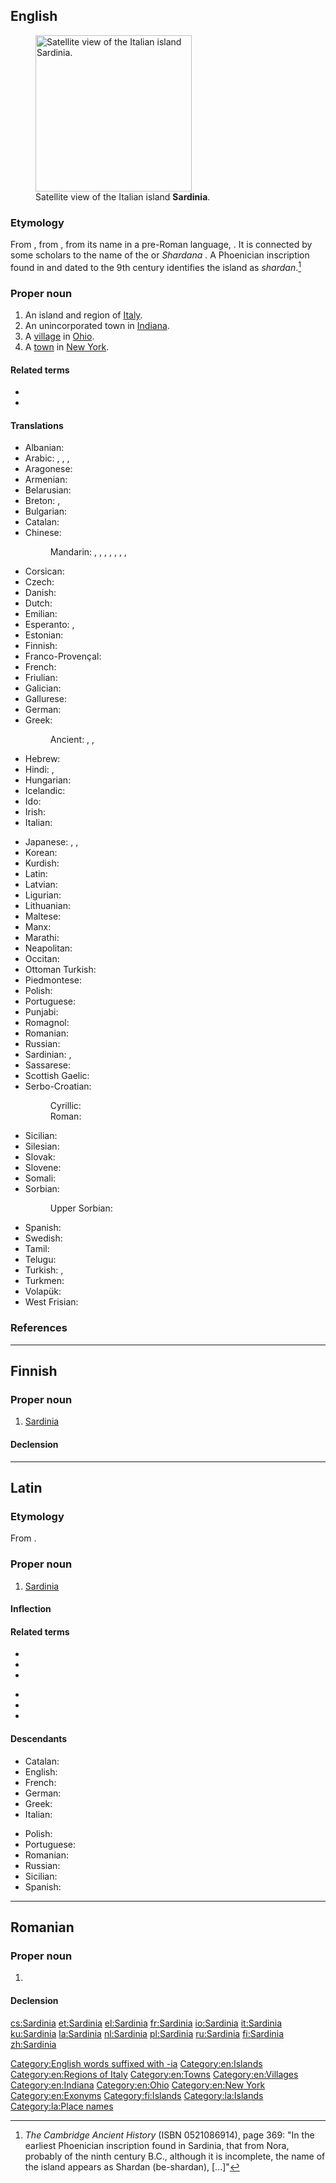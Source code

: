 {{also|Sardinía}}
==English==
{{wikipedia|lang=en}}
[[Image:Sardinia satellite.jpg|250px|thumb|right|Satellite view of the Italian island '''Sardinia'''.]]

===Etymology===
From {{etyl|la|en}} {{m|la|Sardinia}}, from {{etyl|grc|en}} {{m|grc|Σαρδώ}}, from its name in a pre-Roman {{etyl|qfa-sub|en}} language, {{m|und|*sard, *shard}}. It is connected by some scholars to the name of the ''{{w|Sherden}}'' or ''Shardana'' {{w|Sea Peoples|Sea People}}. A Phoenician inscription found in {{w|Nora, Italy|Nora}} and dated to the 9th century {{B.C.}} identifies the island as ''shardan''.<ref>''The Cambridge Ancient History'' (ISBN 0521086914), page 369: "In the earliest Phoenician inscription found in Sardinia, that from Nora, probably of the ninth century B.C., although it is incomplete, the name of the island appears as Shardan (be-shardan), [...]"</ref>

===Proper noun===
{{en-proper noun}}

# An island and region of [[Italy]].
# An unincorporated town in [[Indiana]].
# A [[village]] in [[Ohio]].
# A [[town]] in [[New York]].

====Related terms====
* {{l|en|Sardinian}}
* {{l|en|sardine}}

====Translations====
{{trans-top|island of Italy}}
* Albanian: {{t|sq|Sardenja|f}}
* Arabic: {{t|ar|سَرْدِينْيَا|f}}, {{t|ar|سَرْدَانِيَة|f|sc=Arab}}, {{t|ar|سَرْدِينِيَة|f|sc=Arab}}, {{t|ar|سُرِدَانِيَة|f|sc=Arab}}
* Aragonese: {{t|an|Cerdenya|f}}
* Armenian: {{t|hy|Սարդինիա}}
* Belarusian: {{t|be|Сардзі́нія|f|sc=Cyrl}}
* Breton: {{t|br|Sardigna|f}}, {{t|br|Sardinia|f}}
* Bulgarian: {{t+|bg|Сардиния|f}}
* Catalan: {{t|ca|Sardenya|f}}
* Chinese:
*: Mandarin: {{t+|cmn|薩丁島|sc=Hani}}, {{t+|cmn|萨丁岛|tr=Sàdīng dǎo|sc=Hani}}, {{t+|cmn|撒丁島|sc=Hani}}, {{t+|cmn|撒丁岛|tr=Sādīng dǎo|sc=Hani}}, {{t|cmn|撒丁尼亞島|sc=Hani}}, {{t|cmn|撒丁尼亞岛|tr=Sādīngníyà dǎo|sc=Hani}}, {{t+|cmn|薩丁尼亞島|sc=Hani}}, {{t+|cmn|萨丁尼亞岛|tr=Sàdīngníyà dǎo|sc=Hani}}
* Corsican: {{t|co|Sardegna|f}}
* Czech: {{t+|cs|Sardinie|f}}
* Danish: {{t|da|Sardinien}}
* Dutch: {{t+|nl|Sardinië|n}}
* Emilian: {{t|egl|Sardàggna|f}}
* Esperanto: {{t|eo|Sardio}}, {{t|eo|Sardujo}}
* Estonian: {{t|et|Sardiinia}}
* Finnish: {{t+|fi|Sardinia}}
* Franco-Provençal: {{t|frp|Sardêgne|f}}
* French: {{t+|fr|Sardaigne|f}}
* Friulian: {{t|fur|Sardegne|f}}
* Galician: {{t|gl|Sardeña|f}}
* Gallurese: {{t|sdn|Saldigna|f}}
* German: {{t+|de|Sardinien|n}}
* Greek: {{t+|el|Σαρδηνία|f}}
*: Ancient: {{t|grc|Σαρδέλα|f}}, {{t|grc|Σανδάλιον|n}}, {{t|grc|Σαρδώ|f}}
* Hebrew: {{t|he|סרדיניה}}
* Hindi: {{t|hi|सारडीनिया|sc=Deva}}, {{t|hi|सार्डिनिया|sc=Deva}}
* Hungarian: {{t+|hu|Szardínia}}
* Icelandic: {{t|is|Sardinía|f}}
* Ido: {{t+|io|Sardinia}}
* Irish: {{t|ga|an tSairdín}}
* Italian: {{t+|it|Sardegna|f}}
{{trans-mid}}
* Japanese: {{t|ja|サルディニア島|tr=Sarudinia-tō}}, {{t|ja|サルデーニャ|tr=Sarudēnya|sc=Jpan}}, {{t|ja|サルデーニャ州|tr=Sarudēnya-shū|sc=Jpan}}
* Korean: {{t|ko|사르데냐|tr=Sareudenya}}
* Kurdish: {{t+|ku|Sardînya|f|sc=ku-Arab}}
* Latin: {{t+|la|Sardinia|f}}
* Latvian: {{t|lv|Sardīnija|f}}
* Ligurian: {{t|lij|Sardegna|f}}
* Lithuanian: {{t|lt|Sardinija|f}}
* Maltese: {{t|mt|Sardenja}}
* Manx: {{t|gv|yn Tardeen}}
* Marathi: {{t|mr|सार्डिनिया|tr=sārḍiniyā|sc=Deva}}
* Neapolitan: {{t|nap|Zardegna|f}}
* Occitan: {{t|oc|Sardenha|f}}
* Ottoman Turkish: {{t|ota|سردنیا|sc=ota-Arab}}
* Piedmontese: {{t|pms|Sardëgna|f}}
* Polish: {{t+|pl|Sardynia|f}}
* Portuguese: {{t+|pt|Sardenha|f}}
* Punjabi: {{t|pa|ਸਾਰਦੇਞਾ|sc=Guru}}
* Romagnol: {{t|rgn|Sardàggna|f}}
* Romanian: {{t|ro|Sardinia|f}}
* Russian: {{t+|ru|Сарди́ния|f}}
* Sardinian: {{t|sc|Sardigna|f}}, {{t|sc|Sardinnia|f}}
* Sassarese: {{t|sdc|Sardhigna|f}}
* Scottish Gaelic: {{t|gd|Sardainia|f}}
* Serbo-Croatian:
*: Cyrillic: {{t|sh|Са̀рдӣнија|f|sc=Cyrl}}
*: Roman: {{t+|sh|Sàrdīnija|f}}
* Sicilian: {{t|scn|Sardigna|f}}
* Silesian: {{t|szl|Sardyńijo}}
* Slovak: {{t|sk|Sardínia|f}}
* Slovene: {{t+|sl|Sardínija|f}}
* Somali: {{t|so|Sardiiniya}}
* Sorbian:
*: Upper Sorbian: {{t|hsb|Sardiniska|f}}
* Spanish: {{t+|es|Cerdeña|f}}
* Swedish: {{t+|sv|Sardinien|n}}
* Tamil: {{t|ta|சார்தீனியா|sc=Taml}}
* Telugu: {{t|te|సార్డీనియా|sc=Telu}}
* Turkish: {{t+|tr|Sardunya}}, {{t+|tr|Sardinya}}
* Turkmen: {{t|tk|Sardiniýa}}
* Volapük: {{t+|vo|Sardineän}}
* West Frisian: {{t|fy|Sardynje}}
{{trans-bottom}}

===References===
<references/>

[[Category:English words suffixed with -ia]]
[[Category:en:Islands]]
[[Category:en:Regions of Italy]]
[[Category:en:Towns]]
[[Category:en:Villages]]
[[Category:en:Indiana]]
[[Category:en:Ohio]]
[[Category:en:New York]]
[[Category:en:Exonyms]]

----

==Finnish==

===Proper noun===
{{fi-proper noun}}

# [[#English|Sardinia]]

====Declension====
{{fi-decl-kulkija|n=sg|Sardini|a}}

[[Category:fi:Islands]]

----

==Latin==

===Etymology===
From {{der|la|grc|Σαρδώ}}.

===Proper noun===
{{la-proper noun|Sardinia|Sardiniae|Sardiniae|f|first}}

# [[#English|Sardinia]]

====Inflection====
{{la-decl-1st|loc=1|num=sg|Sardini}}

====Related terms====
{{top2}}
* {{l|la|Sardi|Sardī}}
* {{l|la|Sardus}}
* {{l|la|Sardous|Sardōus}}
{{mid2}}
* {{l|la|Sardonius}}
* {{l|la|Sardinianus|Sardiniānus}}
* {{l|la|Sardiniensis}}
{{bottom}}

====Descendants====
{{desc-top}}
* Catalan: {{l|ca|Sardenya}}
* English: {{l|en|Sardinia}}
* French: {{l|fr|Sardaigne}}
* German: {{l|de|Sardinien}}
* Greek: {{l|el|Σαρδηνία}}
* Italian: {{l|it|Sardegna}}
{{desc-mid}}
* Polish: {{l|pl|Sardynia}}
* Portuguese: {{l|pt|Sardenha}}
* Romanian: {{l|ro|Sardinia}}
* Russian: {{l|ru|Сарди́ния}}
* Sicilian: {{l|scn|Sardigna}}
* Spanish: {{l|es|Cerdeña}}
{{desc-bottom}}

[[Category:la:Islands]]
[[Category:la:Place names]]

----

==Romanian==
{{wikipedia|lang=ro}}

===Proper noun===
{{ro-proper noun|f}}

# {{place|ro|island/and/region|c/Italy|in|sea/the Mediterranean Sea|t1=Sardinia}}

====Declension====
{{ro-noun-f-ie|Sardini|n=sg}}

[[cs:Sardinia]]
[[et:Sardinia]]
[[el:Sardinia]]
[[fr:Sardinia]]
[[io:Sardinia]]
[[it:Sardinia]]
[[ku:Sardinia]]
[[la:Sardinia]]
[[nl:Sardinia]]
[[pl:Sardinia]]
[[ru:Sardinia]]
[[fi:Sardinia]]
[[zh:Sardinia]]